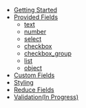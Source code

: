 - [Getting Started](/getting-started)
- [Provided Fields](/provided-fields)
  - [text](/fields/text)
  - [number](/fields/number)
  - [select](/fields/select)
  - [checkbox](/fields/checkbox)
  - [checkbox_group](/fields/checkbox_group)
  - [list](/fields/list)
  - [object](/fields/object)
- [Custom Fields](/custom-fields)
- [Styling](/styling)
- [Reduce Fields](/reduce-fields)
- [Validation(In Progress)]()
